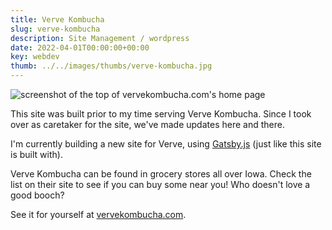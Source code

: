 ---
title: Verve Kombucha
slug: verve-kombucha
description: Site Management / wordpress
date: 2022-04-01T00:00:00+00:00
key: webdev
thumb: ../../images/thumbs/verve-kombucha.jpg
---

![screenshot of the top of vervekombucha.com's home page](../../images/web-development/verve-kombucha-screenshot.jpg)

This site was built prior to my time serving Verve Kombucha. Since I took over as caretaker for the site, we've made updates here and there.

I'm currently building a new site for Verve, using [Gatsby.js](https://www.gatsbyjs.com) (just like this site is built with).

Verve Kombucha can be found in grocery stores all over Iowa. Check the list on their site to see if you can buy some near you! Who doesn't love a good booch?

See it for yourself at [vervekombucha.com](https://www.vervekombucha.com).